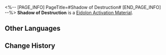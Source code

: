 <%-- [PAGE_INFO]
PageTitle=#Shadow of Destruction#
[END_PAGE_INFO] --%>
{{Item Infobox
|id          = 18002
|image       = Item Shadow of Destruction.png
|type        = Eidolon Activation Material
|invCategory = 
|rarity      = 5
|effect      = 
|description = Material for raising Trailblazer: Destruction's Eidolon Level.
}}
{{Description|Eidolon Projection generated when you tread on the Path of Destruction. One of the countless existing possibilities.}}
'''Shadow of Destruction''' is a [[Eidolon Activation Material]].

==Other Languages==
{{Other Languages
|en   = Shadow of Destruction
|zhs  = 「毁灭」之影
|zht  = 「毀滅」之影
|ja   = 「壊滅」の影
|ko   = 「파멸」의 그림자
|es   = Sombra de la Destrucción
|fr   = Ombre de la Destruction
|ru   = Тень Разрушения
|th   = Shadow of Destruction
|vi   = Hình Ảnh "Hủy Diệt"
|de   = Schatten der Zerstörung
|id   = Shadow of Destruction
|pt   = Sombra de Destruição
}}

==Change History==
{{Change History|1.0}}